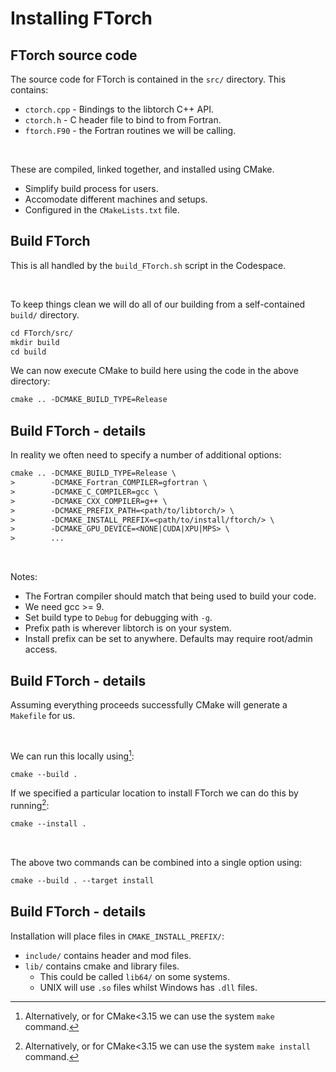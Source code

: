 # Installing FTorch

<!--

## Clone the git repository

::::{.columns}
:::{.column width=50%}
FTorch is available from GitHub:\
[github.com/Cambridge-ICCS/FTorch](https://github.com/Cambridge-ICCS/FTorch)

::: {style="text-align: center"}
{{< qrcode https://github.com/Cambridge-ICCS/FTorch qrjeyf6490 width=200 height=200 >}}
:::

:::
:::{.column width=50%}
With supporting documentation at:\
[cambridge-iccs.github.io/FTorch/](https://cambridge-iccs.github.io/FTorch/)

::: {style="text-align: center"}
{{< qrcode https://cambridge-iccs.github.io/FTorch/ qrr6f94nhd width=200 height=200 >}}
:::

:::
::::

To get a copy of FTorch on your system run:
```default
git clone https://github.com/Cambridge-ICCS/FTorch.git
```
which will create a directory `FTorch/` with the contents.


## Get Libtorch (optional)

Libtorch is available from the [PyTorch homepage](https://pytorch.org/):

![](images/libtorch.jpg){width=75%}

We _can_ use the version of libtorch that comes with pip-installed PyTorch (see docs).\
Standalone libtorch removes Python and aids reproducibility, especially
on HPC systems.

:::{.aside}
Notes: Need GCC>9 and GLIBC 2.29 for CXX11.\
Whilst most features should be compatible between PyTorch and libtorch versions, keep this in mind if issues occur.
:::

-->

## FTorch source code

The source code for FTorch is contained in the `src/` directory.
This contains:

- `ctorch.cpp` - Bindings to the libtorch C++ API.
- `ctorch.h` - C header file to bind to from Fortran.
- `ftorch.F90` - the Fortran routines we will be calling.

\

These are compiled, linked together, and installed using CMake.

- Simplify build process for users.
- Accomodate different machines and setups.
- Configured in the `CMakeLists.txt` file.


## Build FTorch

This is all handled by the `build_FTorch.sh` script in the Codespace.

\

To keep things clean we will do all of our building from a self-contained `build/` directory.
```default
cd FTorch/src/
mkdir build
cd build
```

We can now execute CMake to build here using the code in the above directory:
```default
cmake .. -DCMAKE_BUILD_TYPE=Release
```


## Build FTorch - details

In reality we often need to specify a number of additional options:

```default
cmake .. -DCMAKE_BUILD_TYPE=Release \
>        -DCMAKE_Fortran_COMPILER=gfortran \
>        -DCMAKE_C_COMPILER=gcc \
>        -DCMAKE_CXX_COMPILER=g++ \
>        -DCMAKE_PREFIX_PATH=<path/to/libtorch/> \
>        -DCMAKE_INSTALL_PREFIX=<path/to/install/ftorch/> \
>        -DCMAKE_GPU_DEVICE=<NONE|CUDA|XPU|MPS> \
>        ...
```

\

Notes:

- The Fortran compiler should match that being used to build your code.
- We need gcc >= 9.
- Set build type to `Debug` for debugging with `-g`.
- Prefix path is wherever libtorch is on your system.
- Install prefix can be set to anywhere. Defaults may require root/admin access.


## Build FTorch - details

Assuming everything proceeds successfully CMake will generate a `Makefile` for us.

\

We can run this locally using^[Alternatively, or for CMake<3.15 we can use the system `make` command.]:
```default
cmake --build .
```
If we specified a particular location to install FTorch we can do this
by running^[Alternatively, or for CMake<3.15 we can use the system `make install` command.]:
```default
cmake --install .
```

\

The above two commands can be combined into a single option using:
```default
cmake --build . --target install
```


## Build FTorch - details

Installation will place files in `CMAKE_INSTALL_PREFIX/`:

- `include/` contains header and mod files.
- `lib/` contains cmake and library files.
  - This could be called `lib64/` on some systems.
  - UNIX will use `.so` files whilst Windows has `.dll` files.

